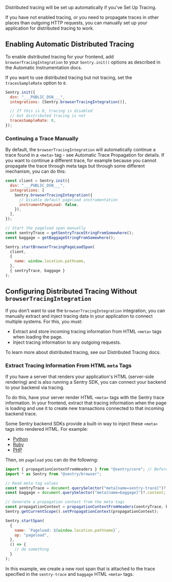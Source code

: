 
Distributed tracing will be set up automatically if you've <PlatformLink to="/tracing/">Set Up Tracing</PlatformLink>.

If you have not enabled tracing, or you need to propagate traces in other places than outgoing HTTP requests, you can manually set up your application for distributed tracing to work.

## Enabling Automatic Distributed Tracing

To enable distributed tracing for your frontend, add `browserTracingIntegration` to your `Sentry.init()` options as described in the <PlatformLink to="/tracing/instrumentation/automatic-instrumentation/">Automatic Instrumentation</PlatformLink> docs.

If you want to use distributed tracing but not tracing, set the `tracesSampleRate` option to `0`.

```javascript
Sentry.init({
  dsn: "___PUBLIC_DSN___",
  integrations: [Sentry.browserTracingIntegration()],

  // If this is 0, tracing is disabled
  // but distributed tracing is not
  tracesSampleRate: 0,
});
```

### Continuing a Trace Manually

By default, the `browserTracingIntegration` will automatically continue a trace found in a `<meta>` tag - see <PlatformLink to="/tracing/trace-propagation/#automatic-trace-propagation">Automatic Trace Propagation</PlatformLink> for details.
If you want to continue a different trace, for example because you cannot propagate the trace through meta tags but through some different mechanism, you can do this:

```javascript
const client = Sentry.init({
  dsn: "___PUBLIC_DSN___",
  integrations: [
    Sentry.browserTracingIntegration({
      // Disable default pageload instrumentation
      instrumentPageLoad: false,
    }),
  ],
});

// Start the pageload span manually
const sentryTrace = getSentryTraceStringFromSomewhere();
const baggage = getBaggageStringFromSomewhere();

Sentry.startBrowserTracingPageLoadSpan(
  client,
  {
    name: window.location.pathname,
  },
  { sentryTrace, baggage }
);
```

## Configuring Distributed Tracing Without `browserTracingIntegration`

If you don't want to use the `browserTracingIntegration` integration, you can manually extract and inject tracing data in your application to connect multiple systems. For this, you must:

- Extract and store incoming tracing information from HTML `<meta>` tags when loading the page.
- Inject tracing information to any outgoing requests.

To learn more about distributed tracing, see our <PlatformLink to="/tracing/trace-propagation/">Distributed Tracing</PlatformLink> docs.

### Extract Tracing Information From HTML `meta` Tags

If you have a server that renders your application's HTML (server-side rendering) and is also running a Sentry SDK, you can connect your backend to your backend via tracing.

To do this, have your server render HTML `<meta>` tags with the Sentry trace information. In your frontend, extract that tracing information when the page is loading and use it to create new transactions connected to that incoming backend trace.

Some Sentry backend SDKs provide a built-in way to inject these `<meta>` tags into rendered HTML. For example:

- [Python](/platforms/python/distributed-tracing/custom-instrumentation/#inject-tracing-information-into-rendered-html)
- [Ruby](/platforms/ruby/distributed-tracing/custom-instrumentation/#inject-tracing-information-into-rendered-html)
- [PHP](/platforms/php/distributed-tracing/custom-instrumentation/#inject-tracing-information-into-rendered-html)

Then, on `pageload` you can do the following:

```javascript
import { propagationContextFromHeaders } from "@sentry/core"; // Before version 8.40.0, import from "@sentry/utils"
import * as Sentry from "@sentry/browser";

// Read meta tag values
const sentryTrace = document.querySelector("meta[name=sentry-trace]")?.content;
const baggage = document.querySelector("meta[name=baggage]")?.content;

// Generate a propagation context from the meta tags
const propagationContext = propagationContextFromHeaders(sentryTrace, baggage);
Sentry.getCurrentScope().setPropagationContext(propagationContext);

Sentry.startSpan(
  {
    name: `Pageload: ${window.location.pathname}`,
    op: "pageload",
  },
  () => {
    // do something
  }
);
```

In this example, we create a new root span that is attached to the trace specified in the `sentry-trace` and `baggage` HTML `<meta>` tags.
